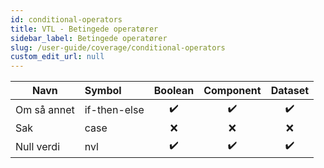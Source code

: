 ```yaml
---
id: conditional-operators
title: VTL - Betingede operatører
sidebar_label: Betingede operatører
slug: /user-guide/coverage/conditional-operators
custom_edit_url: null
---
```


| Navn        | Symbol       |      Boolean       |     Component      |      Dataset       |
| ----------- | :----------- | :----------------: | :----------------: | :----------------: |
| Om så annet | if-then-else | :heavy_check_mark: | :heavy_check_mark: | :heavy_check_mark: |
| Sak         | case         |        :x:         |        :x:         |        :x:         |
| Null verdi  | nvl          | :heavy_check_mark: | :heavy_check_mark: | :heavy_check_mark: |
